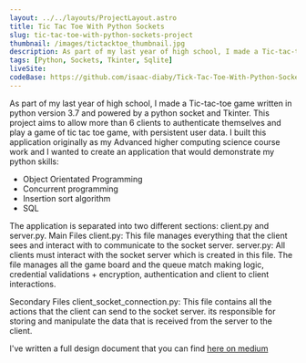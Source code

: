 ```yaml
---
layout: ../../layouts/ProjectLayout.astro
title: Tic Tac Toe With Python Sockets
slug: tic-tac-toe-with-python-sockets-project
thumbnail: /images/tictacktoe_thumbnail.jpg
description: As part of my last year of high school, I made a Tic-tac-toe game written in python version 3.7 and powered by a python socket and Tkinter. This project aims to allow more than 6 clients to authenticate themselves and play a game of tic tac toe game, with persistent user data. 
tags: [Python, Sockets, Tkinter, Sqlite]
liveSite: 
codeBase: https://github.com/isaac-diaby/Tick-Tac-Toe-With-Python-Sockets-Tkinter
---
```


As part of my last year of high school, I made a Tic-tac-toe game written in python version 3.7 and powered by a python socket and Tkinter. This project aims to allow more than 6 clients to authenticate themselves and play a game of tic tac toe game, with persistent user data.  I built this application originally as my Advanced higher computing science course work and I wanted to create an application that would demonstrate my python skills: 
- Object Orientated Programming
- Concurrent programming
- Insertion sort algorithm 
- SQL

The application is separated into two different sections: client.py and server.py.
Main Files
client.py: This file manages everything that the client sees and interact with to communicate to the socket server. server.py: All clients must interact with the socket server which is created in this file. The file manages all the game board and the queue match making logic, credential validations + encryption, authentication and client to client interactions.

Secondary Files
client_socket_connection.py: This file contains all the actions that the client can send to the socket server. its responsible for storing and manipulate the data that is received from the server to the client.



I've written a full design document that you can find [here on medium](https://medium.com/@midiaby/how-to-make-an-online-game-using-python-sockets-tkinter-my-advance-higher-project-40006a014134)